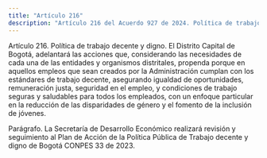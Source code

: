 ```yaml
---
title: "Artículo 216"
description: "Artículo 216 del Acuerdo 927 de 2024. Política de trabajo decente y digno."
---
```


Artículo 216. Política de trabajo decente y digno. El Distrito Capital de Bogotá, adelantará las acciones que, considerando las necesidades de cada una de las entidades y organismos distritales, propenda porque en aquellos empleos que sean creados por la Administración cumplan con los estándares de trabajo decente, asegurando igualdad de oportunidades, remuneración justa, seguridad en el empleo, y condiciones de trabajo seguras y saludables para todos los empleados, con un enfoque particular en la reducción de las disparidades de género y el fomento de la inclusión de jóvenes.
 
Parágrafo. La Secretaría de Desarrollo Económico realizará revisión y seguimiento al Plan de Acción de la Política Pública de Trabajo decente y digno de Bogotá CONPES 33 de 2023.